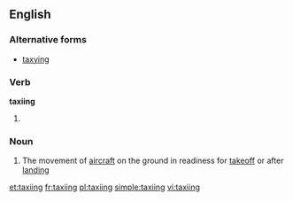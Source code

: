 ==English==

===Alternative forms===
* [[taxying]]

===Verb===
'''taxiing'''

# {{present participle of|[[taxi]]}}

===Noun===
{{wikipedia}}
{{en-noun|-}}

# The movement of [[aircraft]] on the ground in readiness for [[takeoff]] or after [[landing]]

[[et:taxiing]]
[[fr:taxiing]]
[[pl:taxiing]]
[[simple:taxiing]]
[[vi:taxiing]]